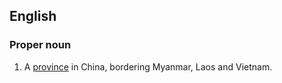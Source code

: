 ==English==

===Proper noun===
{{en-proper noun}}

# A [[province]] in China, bordering Myanmar, Laos and Vietnam.